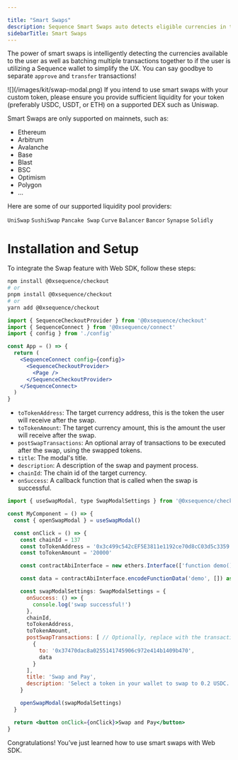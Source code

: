 ---

title: "Smart Swaps"
description: Sequence Smart Swaps auto detects eligible currencies in the user's wallet and swaps them to the target currency. Developers can define the target currency and Sequence will handle everything, including the UI and flow through Web SDK.
sidebarTitle: Smart Swaps
---

The power of smart swaps is intelligently detecting the currencies available to the user as well as batching multiple transactions together to if the user is utilizing a Sequence wallet to simplify the UX. You can say goodbye to separate `approve` and `transfer` transactions!
<Frame>
![](/images/kit/swap-modal.png)
</Frame>

<Note>
If you intend to use smart swaps with your custom token, please ensure you provide sufficient liquidity for your token (preferably USDC, USDT, or ETH) on a supported DEX such as Uniswap.
</Note>

Smart Swaps are only supported on mainnets, such as:

- Ethereum
- Arbitrum
- Avalanche
- Base
- Blast
- BSC
- Optimism
- Polygon
- ...

Here are some of our supported liquidity pool providers:

`UniSwap` `SushiSwap` `Pancake Swap` `Curve` `Balancer` `Bancor` `Synapse` `Solidly`

# Installation and Setup
To integrate the Swap feature with Web SDK, follow these steps:

<Steps>
<Step title="Install the @0xsequence/checkout library">

```bash
npm install @0xsequence/checkout
# or
pnpm install @0xsequence/checkout
# or
yarn add @0xsequence/checkout
```

</Step>
<Step title="Place the `SequenceCheckoutProvider` below the `SequenceConnect` Provider in your App:">

```jsx
import { SequenceCheckoutProvider } from '@0xsequence/checkout'
import { SequenceConnect } from '@0xsequence/connect'
import { config } from './config'

const App = () => {
  return (
    <SequenceConnect config={config}>
      <SequenceCheckoutProvider>
        <Page />
      </SequenceCheckoutProvider>
    </SequenceConnect>
  )
}
```

</Step>
<Step title="Import Swap Dependencies and Logic">

- `toTokenAddress`: The target currency address, this is the token the user will receive after the swap.
- `toTokenAmount`: The target currency amount, this is the amount the user will receive after the swap.
- `postSwapTransactions`: An optional array of transactions to be executed after the swap, using the swapped tokens.
- `title`: The modal's title.
- `description`: A description of the swap and payment process.
- `chainId`: The chain id of the target currency.
- `onSuccess`: A callback function that is called when the swap is successful.

```jsx
import { useSwapModal, type SwapModalSettings } from '@0xsequence/checkout'

const MyComponent = () => {
  const { openSwapModal } = useSwapModal()

  const onClick = () => {
    const chainId = 137
    const toTokenAddress = '0x3c499c542cEF5E3811e1192ce70d8cC03d5c3359'
    const toTokenAmount = '20000'

    const contractAbiInterface = new ethers.Interface(['function demo()']) // Optionally, replace with your contract's abi interface

    const data = contractAbiInterface.encodeFunctionData('demo', []) as `0x${string}` // Optionally, replace 'demo' with the function you want to call,

    const swapModalSettings: SwapModalSettings = {
      onSuccess: () => {
        console.log('swap successful!')
      },
      chainId,
      toTokenAddress,
      toTokenAmount,
      postSwapTransactions: [ // Optionally, replace with the transaction you would like to execute after the swap has taken place.
        {
          to: '0x37470dac8a0255141745906c972e414b1409b470',
          data
        }
      ],
      title: 'Swap and Pay',
      description: 'Select a token in your wallet to swap to 0.2 USDC.'
    }

    openSwapModal(swapModalSettings)
  }

  return <button onClick={onClick}>Swap and Pay</button>
}
```
</Step>
</Steps>

Congratulations! You’ve just learned how to use smart swaps with Web SDK.

